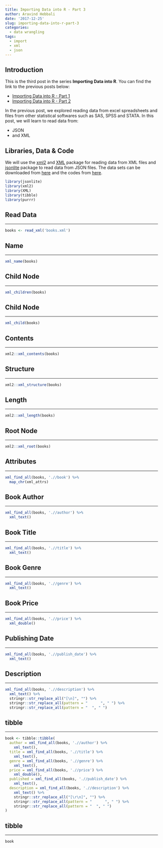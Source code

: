 ```yaml
---
title: Importing Data into R - Part 3
author: Aravind Hebbali
date: '2017-12-25'
slug: importing-data-into-r-part-3
categories:
  - data wrangling
tags:
  - import
  - xml
  - json
---
```


## Introduction

This is the third post in the series **Importing Data into R**. You can find the link to the previous posts below:

- [Importing Data into R - Part 1]()
- [Importing Data into R - Part 2]()

In the previous post, we explored reading data from excel spreadsheets and files from other statistical softwares such as SAS, SPSS and STATA. In this post, we will learn to read data from:

- JSON
- and XML

## Libraries, Data & Code

We will use the [xml2](https://cran.r-project.org/package=xml2) and [XML](https://cran.r-project.org/package=XML) package for reading data from XML files and [jsonlite](https://cran.r-project.org/package=jsonlite) package to read data from JSON files. The data sets can be downloaded from [here](https://github.com/rsquaredacademy/datasets) and the codes from [here](https://gist.github.com/aravindhebbali/65dc2af57b8eda098f2b878095c5aaa4).

```r
library(jsonlite)
library(xml2)
library(XML)
library(tibble)
library(purrr)
```

## Read Data

<hr>

```r
books <- read_xml('books.xml')
```

## Name

<hr>

```r
xml_name(books)
```

## Child Node

<hr>

```r
xml_children(books)
```

## Child Node

<hr>

```r
xml_child(books)
```

## Contents

<hr>

```r
xml2::xml_contents(books)
```

## Structure

<hr>

```r
xml2::xml_structure(books)
```

## Length

<hr>

```r
xml2::xml_length(books)
```

## Root Node

<hr>

```r
xml2::xml_root(books)
```

## Attributes

<hr>

```r
xml_find_all(books, './/book') %>% 
  map_chr(xml_attrs)
```

## Book Author

<hr>

```r
xml_find_all(books, './/author') %>%
  xml_text()
```

## Book Title

<hr>

```r
xml_find_all(books, './/title') %>%
  xml_text()
```

## Book Genre

<hr>

```r
xml_find_all(books, './/genre') %>%
  xml_text()
```

## Book Price

<hr>

```r
xml_find_all(books, './/price') %>%
  xml_double()
```

## Publishing Date

<hr>

```r
xml_find_all(books, './/publish_date') %>%
  xml_text()
```

## Description

<hr>

```r
xml_find_all(books, './/description') %>%
  xml_text() %>%
  stringr::str_replace_all("[\n]", "") %>%
  stringr::str_replace_all(pattern = "      ", " ") %>%
  stringr::str_replace_all(pattern = "  ", " ")
```

## tibble

<hr>

```r
book <- tibble::tibble(
  author = xml_find_all(books, './/author') %>%
    xml_text(),
  title = xml_find_all(books, './/title') %>%
    xml_text(),
  genre = xml_find_all(books, './/genre') %>%
    xml_text(),
  price = xml_find_all(books, './/price') %>%
    xml_double(),
  published = xml_find_all(books, './/publish_date') %>%
    xml_text(),
  description = xml_find_all(books, './/description') %>%
    xml_text() %>%
    stringr::str_replace_all("[\r\n]", "") %>%
    stringr::str_replace_all(pattern = "      ", " ") %>%
    stringr::str_replace_all(pattern = "  ", " ")
)
```

## tibble

<hr>

```r
book
```


